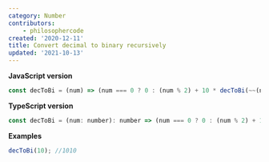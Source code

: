 ```yaml
---
category: Number
contributors:
    - philosophercode
created: '2020-12-11'
title: Convert decimal to binary recursively
updated: '2021-10-13'
---
```


**JavaScript version**

```js
const decToBi = (num) => (num === 0 ? 0 : (num % 2) + 10 * decToBi(~~(num / 2)));
```

**TypeScript version**

```js
const decToBi = (num: number): number => (num === 0 ? 0 : (num % 2) + 10 * decToBi(~~(num / 2)));
```

**Examples**

```js
decToBi(10); //1010
```
